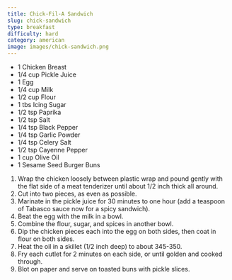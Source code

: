 ```yaml
---
title: Chick-Fil-A Sandwich
slug: chick-sandwich
type: breakfast
difficulty: hard
category: american
image: images/chick-sandwich.png
---
```


<RecipeLayout>

- 1 Chicken Breast
- 1/4 cup Pickle Juice
- 1 Egg
- 1/4 cup Milk
- 1/2 cup Flour
- 1 tbs Icing Sugar
- 1/2 tsp Paprika
- 1/2 tsp Salt
- 1/4 tsp Black Pepper
- 1/4 tsp Garlic Powder
- 1/4 tsp Celery Salt
- 1/2 tsp Cayenne Pepper
- 1 cup Olive Oil
- 1 Sesame Seed Burger Buns

1. Wrap the chicken loosely between plastic wrap and pound gently with the flat side of a meat tenderizer until about 1/2 inch thick all around.
1. Cut into two pieces, as even as possible.
1. Marinate in the pickle juice for 30 minutes to one hour (add a teaspoon of Tabasco sauce now for a spicy sandwich).
1. Beat the egg with the milk in a bowl.
1. Combine the flour, sugar, and spices in another bowl.
1. Dip the chicken pieces each into the egg on both sides, then coat in flour on both sides.
1. Heat the oil in a skillet (1/2 inch deep) to about 345-350.
1. Fry each cutlet for 2 minutes on each side, or until golden and cooked through.
1. Blot on paper and serve on toasted buns with pickle slices.

</RecipeLayout>
